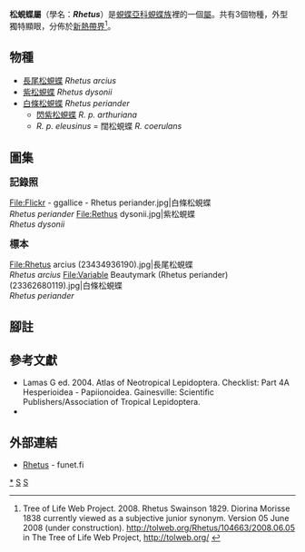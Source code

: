 {{NoteTA
|G1=Butterfly
}}
{{Automatic Taxobox
| taxon = Rhetus
| authority =  Swainson, [1829]
| image = Rhetus periander laonome (2871595133).jpg
| image_caption = [[白條松蜆蝶|白條松蜆蝶]]<br />''Rhetus periander''
| type_species = [[長尾松蜆蝶|長尾松蜆蝶]]<br />''Papilio rhetus''
| type_species_authority = Cramer, [1775]
| subdivision_ranks = 物種
| subdivision = 共3種，詳閱正文。
| synonyms =
* ''Diorina'' <small>Morisse, [1838]</small>
* ''Diorhina'' <small>Doubleday, 1847</small>
}}

'''松蜆蝶屬'''（學名：'''''Rhetus'''''）是[[蜆蝶亞科|蜆蝶亞科]][[蜆蝶族|蜆蝶族]]裡的一個[[屬|屬]]。共有3個物種，外型獨特顯眼，分佈於[[新熱帶界|新熱帶界]]<ref>Tree of Life Web Project. 2008. Rhetus Swainson 1829. Diorina Morisse 1838 currently viewed as a subjective junior synonym. Version 05 June 2008 (under construction). http://tolweb.org/Rhetus/104663/2008.06.05 {{Wayback|url=http://tolweb.org/Rhetus/104663/2008.06.05 |date=20200810194157 }} in The Tree of Life Web Project, http://tolweb.org/ {{Wayback|url=http://tolweb.org/ |date=20110515100516 }} {{en}}</ref>。

== 物種 ==
* [[長尾松蜆蝶|長尾松蜆蝶]] ''Rhetus arcius''
* [[紫松蜆蝶|紫松蜆蝶]] ''Rhetus dysonii''
* [[白條松蜆蝶|白條松蜆蝶]] ''Rhetus periander''
** [[閃紫松蜆蝶|閃紫松蜆蝶]] ''R. p. arthuriana''
** ''R. p. eleusinus'' = 闊松蜆蝶 ''R. coerulans''

== 圖集 ==
<big>'''記錄照'''</big>
<gallery mode="packed-hover" heights="180">
File:Flickr - ggallice - Rhetus periander.jpg|白條松蜆蝶<br />''Rhetus periander''
File:Rethus dysonii.jpg|紫松蜆蝶<br />''Rhetus dysonii''
</gallery>
<big>'''標本'''</big>
<gallery mode="packed-hover" heights="180">
File:Rhetus arcius (23434936190).jpg|長尾松蜆蝶<br />''Rhetus arcius''
File:Variable Beautymark (Rhetus periander) (23362680119).jpg|白條松蜆蝶<br />''Rhetus periander''
</gallery>

== 腳註 ==
<references/>

== 參考文獻 ==
{{Commons category| Rhetus}}
{{Wikispecies| Rhetus}}
* Lamas G ed. 2004. Atlas of Neotropical Lepidoptera. Checklist: Part 4A Hesperioidea - Papiionoidea. Gainesville: Scientific Publishers/Association of Tropical Lepidoptera.
* {{Cite book | author = 寿建新, 周尧, 李宇飞 | title = 世界蝴蝶分類名錄 | location = 中國 | publisher = 陝西科學技術出版社 | date = 2006-04-01 | ISBN = 9787536936768}}

== 外部連結 ==
* [http://ftp.funet.fi/pub/sci/bio/life/insecta/lepidoptera/ditrysia/papilionoidea/riodinidae/rhetus/ Rhetus] {{Wayback|url=http://ftp.funet.fi/pub/sci/bio/life/insecta/lepidoptera/ditrysia/papilionoidea/riodinidae/rhetus/ |date=20160327111032 }} - funet.fi

{{蜆蝶亞科}}
{{Taxonbar}}
[[Category:松蜆蝶屬|*]]
[[Category:蜆蝶族|S]]
[[Category:_1829年描述的分类群|S]]